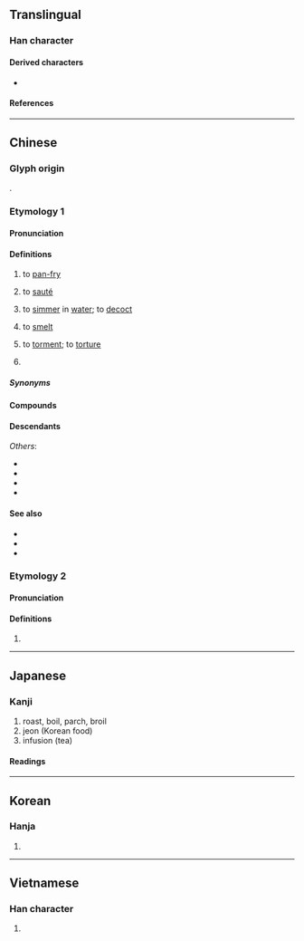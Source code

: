 {{character info}}
==Translingual==

===Han character===
{{Han char|rn=86|rad=火|as=09|sn=13|four=80332|canj=TBNF|ids=⿱前灬}}

====Derived characters====
* {{l|mul|[[𠿏]], [[𢶕]], [[𣜭]], [[𤐄]], [[𧬫]]}}

====References====
{{Han ref|kx=0676.100|dkj=19184|dj=1087.130|hdz=32222.020|uh=714E}}

----

==Chinese==
{{zh-forms|alt=𤋎,㷙,𤌺,𤎴,𤎵}}

===Glyph origin===
{{Han etym}}
{{Han compound|前|火|ls=psc|c1=p|c2=s|t2=fire}}.

===Etymology 1===
{{rfe|zh}}

====Pronunciation====
{{zh-pron
|m=jiān
|m-s=jian1
|c=zin1
|c-t=den1
|g=jien1
|h=pfs=chiên;gd=jiên1
|j=jie1
|mb=cíng
|md=ciĕng
|mn=choaⁿ/chian
|mn_note=choaⁿ - vernacular (“to boil (a liquid)”); chian - literary ("to pan-fry")
|mn-t=ziang1/ziêng1
|mn-t_note=ziang1 - Shantou; ziêng1 - Chaozhou
|w=1ji
|x=zienn1/zienn4
|x_note=zienn4 - used in {{zh-l|*煎油}}
|mc=1
|oc=1
|cat=v,cls
}}

====Definitions====
{{zh-hanzi}}

# to [[pan-fry]]
#: {{zh-x|煎 牛排|[[pan-fried]] [[steak]]}}
# {{rfv-sense|zh}} to [[sauté]]
# to [[simmer]] in [[water]]; to [[decoct]]
#: {{zh-x|煎藥|to '''decoct''' medicine}}
# {{lb|zh|literary}} to [[smelt]]
# {{lb|zh|literary}} to [[torment]]; to [[torture]]
# {{zh-classifier|[[decoction]]s}}

=====Synonyms=====
{{zh-dial}}

====Compounds====
{{zh-der|煎煮|煎炒|油煎|薄煎餅|煎蛋捲|熬煎|煎熬|交煎|憂煎|孜煎|急煎煎|二煎|煎湯|相煎太急|煎水作冰|煎聒|煎迫|煎藥|相煎何急|煎餅|懨煎|煎點|煎茶|煎心|淹煎|煎劑|煎膏炊骨|膏火自煎|蜜煎|豆萁相煎|腹熱心煎|蚵仔煎|煎服|以煎止燔|厭煎|急急煎煎|愁煎|朮煎|枯煎|梅煎|河煎|沸煎|油煎火燎|油煎火辣|炮煎|炰煎|烹煎|焚煎|焦煎|煎促|煎厥|煎和|煎唧|煎堆|煎夫|煎悴|煎情|煎擾|煎敖|煎沸|煎淚|煎湯洗臀|煎灼|煎炙|煎烹|煎煎|煎煩|煎燈|煎爍|煎督|煎米|煎糜|煎罵|煎膠續弦|煎蒸|煎調|煎豆摘瓜|煎蹙|煎逼|煎銷|煎鎔|煎鑠|煎靡|煎鹽|煩煎|熬熬煎煎|燃萁煎豆|爊煎|甲煎|百藥煎|相煎|私煎|苦煎|萁豆相煎|蜜煎煎|貧煎|鬥煎|黏煎}}

====Descendants====
{{CJKV||せん|전}}
''Others'':
* {{desc|km|ជៀន|bor=1}}
* {{desc|th|เจี๋ยน|bor=1}}
* {{desc|vi|chiên|bor=1}}
* {{desc|za|cien|bor=1}}

====See also====
* {{zh-l|煸}}
* {{zh-l|炒}}
* {{zh-l|炸|tr=zhá}}

===Etymology 2===

====Pronunciation====
{{zh-pron
|m=jiàn
|mc=2
|oc=2
|cat=
}}

====Definitions====
{{zh-hanzi}}

# {{rfdef|zh}}

{{zh-cat|Intermediate}}

----

==Japanese==

===Kanji===
{{ja-kanji|grade=|rs=火09}}

# roast, boil, parch, broil
# jeon (Korean food)
# infusion (tea)

====Readings====
{{ja-readings
|goon=せん
|kanon=せん
|kun=い-る, に-る, い-り, せん-じる
}}

----

==Korean==

===Hanja===
{{ko-hanja|hangeul=전|eumhun=|rv=jeon|mr=chŏn|y=cen}}

# {{rfdef|ko|sort=火09}}

----

==Vietnamese==

===Han character===
{{vi-readings|rs=火09|reading=tiên, chiên }}

# {{rfdef|vi|sort=火09}}